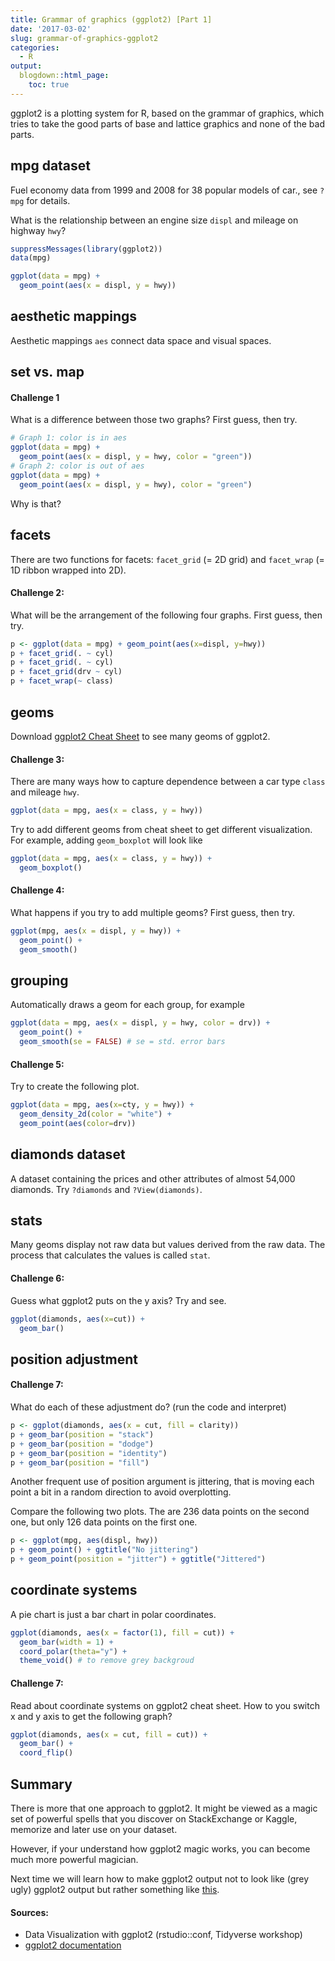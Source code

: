 ```yaml
---
title: Grammar of graphics (ggplot2) [Part 1]
date: '2017-03-02'
slug: grammar-of-graphics-ggplot2
categories:
  - R
output:
  blogdown::html_page:
    toc: true  
---
```


ggplot2 is a plotting system for R, based on the grammar of graphics, which tries to take the good parts of base and lattice graphics and none of the bad parts.

## mpg dataset

Fuel economy data from 1999 and 2008 for 38 popular models of car., see `?mpg` for details.

What is the relationship between an engine size `displ` and mileage on highway `hwy`?

```r
suppressMessages(library(ggplot2)) 
data(mpg)
```


```r
ggplot(data = mpg) +
  geom_point(aes(x = displ, y = hwy))
```

## aesthetic mappings 

Aesthetic mappings `aes` connect data space and visual spaces. 

## set vs. map

#### Challenge  1

What is a difference between those two graphs? First guess, then try.

```r
# Graph 1: color is in aes
ggplot(data = mpg) + 
  geom_point(aes(x = displ, y = hwy, color = "green"))
# Graph 2: color is out of aes
ggplot(data = mpg) + 
  geom_point(aes(x = displ, y = hwy), color = "green")
```

Why is that?

## facets

There are two functions for facets: `facet_grid` (= 2D grid) and `facet_wrap` (= 1D ribbon wrapped into 2D).

#### Challenge  2:

What will be the arrangement of the following four graphs. First guess, then try.

```r
p <- ggplot(data = mpg) + geom_point(aes(x=displ, y=hwy))
p + facet_grid(. ~ cyl)
p + facet_grid(. ~ cyl)
p + facet_grid(drv ~ cyl)
p + facet_wrap(~ class)
```

## geoms

Download [ggplot2 Cheat Sheet](https://www.rstudio.com/wp-content/uploads/2016/11/ggplot2-cheatsheet-2.1.pdf) to see many geoms of ggplot2.

#### Challenge  3:

There are many ways how to capture dependence between a car type `class` and mileage `hwy`.

```r
ggplot(data = mpg, aes(x = class, y = hwy))
```

Try to add different geoms from cheat sheet to get different visualization. For example, adding `geom_boxplot` will look like

```r
ggplot(data = mpg, aes(x = class, y = hwy)) +
  geom_boxplot()
```

#### Challenge  4:

What happens if you try to add multiple geoms? First guess, then try.

```r
ggplot(mpg, aes(x = displ, y = hwy)) +
  geom_point() +
  geom_smooth()
```

## grouping

Automatically draws a geom for each group, for example

```r
ggplot(data = mpg, aes(x = displ, y = hwy, color = drv)) +
  geom_point() +
  geom_smooth(se = FALSE) # se = std. error bars
```

#### Challenge  5:

Try to create the following plot.

```r
ggplot(data = mpg, aes(x=cty, y = hwy)) +
  geom_density_2d(color = "white") +
  geom_point(aes(color=drv))
```

## diamonds dataset

A dataset containing the prices and other attributes of almost 54,000 diamonds. Try `?diamonds` and `?View(diamonds)`.

## stats

Many geoms display not raw data but values derived from the raw data. The process that calculates the values is called `stat`.

#### Challenge  6:

Guess what ggplot2 puts on the y axis? Try and see.

```r
ggplot(diamonds, aes(x=cut)) +
  geom_bar()
```

## position adjustment

#### Challenge  7:

What do each of these adjustment do? (run the code and interpret)

```r
p <- ggplot(diamonds, aes(x = cut, fill = clarity))
p + geom_bar(position = "stack")
p + geom_bar(position = "dodge")
p + geom_bar(position = "identity")
p + geom_bar(position = "fill")
```

Another frequent use of position argument is jittering, that is moving each point a bit in a random direction to avoid overplotting.

Compare the following two plots. The are 236 data points on the second one, but only 126 data points on the first one.

```r
p <- ggplot(mpg, aes(displ, hwy))
p + geom_point() + ggtitle("No jittering")
p + geom_point(position = "jitter") + ggtitle("Jittered")
```

## coordinate systems

A pie chart is just a bar chart in polar coordinates.

```r
ggplot(diamonds, aes(x = factor(1), fill = cut)) +
  geom_bar(width = 1) +
  coord_polar(theta="y") + 
  theme_void() # to remove grey backgroud
```

#### Challenge  7:

Read about coordinate systems on ggplot2 cheat sheet. How to you switch x and y axis to get the following graph?

```r
ggplot(diamonds, aes(x = cut, fill = cut)) +
  geom_bar() +
  coord_flip()
```

## Summary

There is more that one approach to ggplot2. It might be viewed as a magic set of powerful spells that you discover on StackExchange or Kaggle, memorize and later use on your dataset.

However, if your understand how ggplot2 magic works, you can become much more powerful magician. 

Next time we will learn how to make ggplot2 output not to look like (grey ugly) ggplot2 output but rather something like [this](https://www.kaggle.com/juliasilge/d/stackoverflow/stacklite/weekends-and-weekdays). 

#### Sources:

* Data Visualization with ggplot2 (rstudio::conf, Tidyverse workshop)
* [ggplot2 documentation](http://ggplot2.org/)